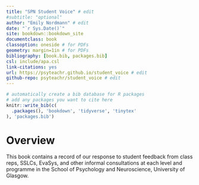 ```yaml
--- 
title: "SPN Student Voice" # edit
#subtitle: "optional" 
author: "Emily Nordmann" # edit
date: "`r Sys.Date()`"
site: bookdown::bookdown_site
documentclass: book
classoption: oneside # for PDFs
geometry: margin=1in # for PDFs
bibliography: [book.bib, packages.bib]
csl: include/apa.csl
link-citations: yes
url: https://psyteachr.github.io/student_voice # edit
github-repo: psyteachr/student_voice # edit
---
```


```r
# automatically create a bib database for R packages
# add any packages you want to cite here
knitr::write_bib(c(
  .packages(), 'bookdown', 'tidyverse', 'tinytex'
), 'packages.bib')

```

# Overview {-}


This book contains a record of our response to student feedback from class reps, SSLCs, EvaSys, and other informal consultations at each level and programme in the School of Psychology and Neuroscience, University of Glasgow. 
